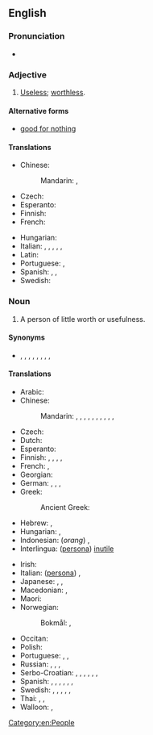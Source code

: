 {{also|good for nothing}}
==English==

===Pronunciation===
* {{audio|en-us-good-for-nothing.ogg|Audio (US)|lang=en}}

===Adjective===
{{en-adj|-}}

# {{lb|en|idiomatic}} [[useless|Useless]]; [[worthless]].

====Alternative forms====
* [[good for nothing]]

====Translations====
{{trans-top|useless, worthless}}
* Chinese:
*: Mandarin: {{t+|cmn|沒用}}, {{t+|cmn|没用|tr=méiyòng}}
* Czech: {{t+|cs|budižkničemu}}
* Esperanto: {{t|eo|sentaŭga}}
* Finnish: {{t+|fi|kelvoton}}
* French: {{t+|fr|bon à rien|m}}
{{trans-mid}}
* Hungarian: {{t+|hu|haszontalan}}
* Italian: {{t+|it|fannullone|m}}, {{t|it|buono a nulla|m}}, {{t+|it|pigro|m}}, {{t+|it|sfaccendato|m}}, {{t+|it|indolente|m}}, {{t+|it|sfaticato|m}}
* Latin: {{t|la|nēquam}}
* Portuguese: {{t+|pt|inútil}}, {{t+|pt|imprestável}}
* Spanish: {{t+|es|inútil}}, {{t|es|bueno para nada|m}}, {{t|es|buena para nada|f}}
* Swedish: {{t+|sv|oduglig}}
{{trans-bottom}}

===Noun===
{{en-noun|head=[[good]]-[[for]]-[[nothing]]}}

# A person of little worth or usefulness.

====Synonyms====
* {{l|en|ne'er-do-well}}, {{l|en|no-account}}, {{l|en|no-good}}, {{l|en|no-mark}}, {{l|en|nonentity}}, {{l|en|absolute zero}}, {{l|en|cipher}}, {{l|en|do-nothing}}, {{l|en|faineant}}

====Translations====
{{trans-top|person of little worth or usefulness}}
* Arabic: {{t-needed|ar}}
* Chinese:
*: Mandarin: {{t+|cmn|一無是處|sc=Hani}}, {{t+|cmn|一无是处|tr=yīwúshìchù|sc=Hani}}, {{t+|cmn|不稂不莠|tr=bùlángbùyǒu|sc=Hani}}, {{t+|cmn|窩囊|sc=Hani}}, {{t+|cmn|窝囊|tr=wōnang|sc=Hani}}, {{t+|cmn|沒出息|sc=Hani}}, {{t+|cmn|没出息|tr=méi chūxi|sc=Hani}}, {{t|cmn|玩兒鬧|sc=Hani}}, {{t|cmn|玩儿闹|tr=wánrnào|sc=Hani}}, {{t|cmn|不是東西|sc=Hani}}, {{t|cmn|不是东西|tr=bù shì dōngxi|sc=Hani}}
* Czech: {{t+|cs|budižkničemu|m}}
* Dutch: {{t+|nl|nietsnut|m|f}}
* Esperanto: {{t|eo|sentaŭgulo}}
* Finnish: {{t+|fi|nolla}}, {{t+|fi|hulttio}}, {{t|fi|hanttapuli}}, {{t+|fi|vätys}}, {{t+|fi|tyhjäntoimittaja}}
* French: {{t+|fr|bon à rien|m}}, {{t+|fr|vaurien|m}}
* Georgian: {{t|ka|უვარგისი}}
* German: {{t+|de|Taugenichts|m}}, {{t+|de|Nichtsnutz|m}}, {{t+|de|Krattler|m}}, {{t+|de|Tunichtgut|m}}
* Greek: {{t+|el|χαραμοφάης|m}}
*: Ancient Greek: {{t|grc|μαστιγίας|m}}
* Hebrew: {{t+|he|לא יוצלח|m|tr=Lo Yuts'lahh}}, {{t|he|חסר תועלת|m|tr=chasar thoeleth|sc=Hebr}}
* Hungarian: {{t+|hu|semmirekellő}}, {{t+|hu|haszontalan}}
* Indonesian: (''orang'') {{t+|id|brengsek}}, {{t+|id|sampah}}
* Interlingua: ([[persona]]) [[inutile]]
{{trans-mid}}
* Irish: {{t|ga|cúl-le-rath|m}}
* Italian: ([[persona]]) {{t+|it|inutile|f}}, {{t|it|buono a nulla|m}}
* Japanese: {{t|ja|碌でなし|tr=ろくでなし, rokudenashi}}, {{t|ja|仕様の無い|tr=しようのない, shiyō-no nai}}, {{t|ja|下らない|tr=くだらない, kudaranai}}
* Macedonian: {{t|mk|пацер|m|tr=pácer|sc=Cyrl}}, {{t|mk|бескорисен|m|tr=beskórisen|sc=Cyrl}}
* Maori: {{t|mi|kūrapa}}
* Norwegian:
*: Bokmål: {{t+|nb|døgenikt|m}}, {{t+|nb|drog|n}}
* Occitan: {{t+|oc|emplastre|m}}
* Polish: {{t+|pl|nicpoń|m}}
* Portuguese: {{t+|pt|inútil|m|f}}, {{t+|pt|imprestável|m|f}}, {{t+|pt|zero à esquerda|m}}
* Russian: {{t+|ru|никчёмный}}, {{t+|ru|бесполе́зный}}, {{t+|ru|никуды́шный}}, {{t+|ru|безде́льник|m}}
* Serbo-Croatian: {{t+|sh|ništarija|m}}, {{t+|sh|niškoristi|n}}, {{t+|sh|probisvijet|m}}, {{t+|sh|bitanga|f}}, {{t+|sh|zgubidan|m}}, {{t+|sh|klošar|m}}, {{t|sh|ljenčarija|f}}
* Spanish: {{t+|es|inútil}}, {{t|es|bueno para nada|m}}, {{t|es|cero a la izquierda|m}}, {{t+|es|don nadie}}, {{t+|es|mindundi}}, {{t+|es|pelagatos}}, {{t|es|perdulario}}
* Swedish: {{t+|sv|odugling|c}}, {{t+|sv|slashas|c}}, {{t+|sv|odåga|c}}, {{t+|sv|drönare|c}}, {{t+|sv|nolla|c}}, {{t+|sv|klantskalle|c}}
* Thai: {{t|th|คนคุ้มค่าน้อย}}, {{t|th|คนไม่มีประโยชน์}}, {{t|th|คนไร้ประโยชน์}}
* Walloon: {{t+|wa|rénnvåt|c}}, {{t+|wa|vårén|c}}
{{trans-bottom}}

[[Category:en:People]]